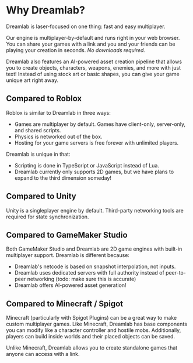 # Why Dreamlab?

Dreamlab is laser-focused on one thing: fast and easy multiplayer.

Our engine is multiplayer-by-default and runs right in your web browser.
You can share your games with a link and you and your friends can be playing your creation in seconds. _No downloads required._

Dreamlab also features an AI-powered asset creation pipeline that allows you to create objects, characters, weapons, enemies, and more with just text!
Instead of using stock art or basic shapes, you can give your game unique art right away.

## Compared to Roblox

Roblox is similar to Dreamlab in three ways:

- Games are multiplayer by default. Games have client-only, server-only, and shared scripts.
- Physics is networked out of the box.
- Hosting for your game servers is free forever with unlimited players.

Dreamlab is unique in that:

- Scripting is done in TypeScript or JavaScript instead of Lua.
- Dreamlab currently only supports 2D games, but we have plans to expand to the third dimension someday!

## Compared to Unity

Unity is a singleplayer engine by default. Third-party networking tools are required for state synchronization.

## Compared to GameMaker Studio

Both GameMaker Studio and Dreamlab are 2D game engines with built-in multiplayer support.
Dreamlab is different because:

- Dreamlab's netcode is based on snapshot interpolation, not inputs.
- Dreamlab uses dedicated servers with full authority instead of peer-to-peer networking (todo: make sure this is accurate)
- Dreamlab offers AI-powered asset generation!

## Compared to Minecraft / Spigot

Minecraft (particularly with Spigot Plugins) can be a great way to make custom multiplayer games.
Like Minecraft, Dreamlab has base components you can modify like a character controller and hostile mobs.
Additionally, players can build inside worlds and their placed objects can be saved.

Unlike Minecraft, Dreamlab allows you to create standalone games that anyone can access with a link.
